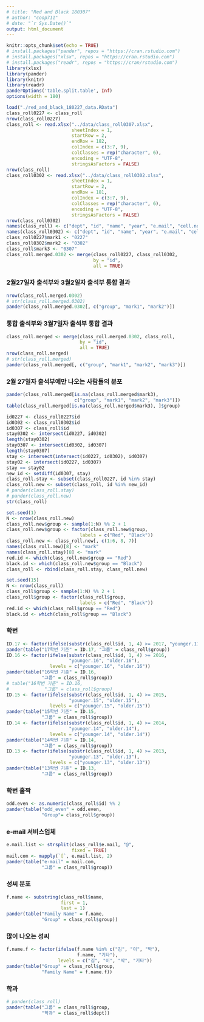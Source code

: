 ```yaml
---
# title: "Red and Black 180307"
# author: "coop711"
# date: "`r Sys.Date()`"
output: html_document
---
```


```r
knitr::opts_chunk$set(echo = TRUE)
# install.packages("pander", repos = "https://cran.rstudio.com")
# install.packages("xlsx", repos = "https://cran.rstudio.com")
# install.packages("readr", repos = "https://cran/rstudio.com")
library(xlsx)
library(pander)
library(knitr)
library(readr)
panderOptions('table.split.table', Inf)
options(width = 180)
```

<!--
### Data
-->

```r
load("./red_and_black_180227_data.RData")
class_roll0227 <- class_roll
nrow(class_roll0227)
class_roll <- read.xlsx("../data/class_roll0307.xlsx", 
                        sheetIndex = 1, 
                        startRow = 2, 
                        endRow = 182, 
                        colIndex = c(3:7, 9), 
                        colClasses = rep("character", 6), 
                        encoding = "UTF-8",
                        stringsAsFactors = FALSE)
nrow(class_roll)
class_roll0302 <- read.xlsx("../data/class_roll0302.xlsx", 
                        sheetIndex = 1, 
                        startRow = 2, 
                        endRow = 181, 
                        colIndex = c(3:7, 9), 
                        colClasses = rep("character", 6), 
                        encoding = "UTF-8",
                        stringsAsFactors = FALSE)
nrow(class_roll0302)
names(class_roll) <- c("dept", "id", "name", "year", "e.mail", "cell.no")
names(class_roll0302) <- c("dept", "id", "name", "year", "e.mail", "cell.no")
class_roll0227$mark1 <- "0227"
class_roll0302$mark2 <- "0302"
class_roll$mark3 <- "0307"
class_roll.merged.0302 <- merge(class_roll0227, class_roll0302, 
                                by = "id", 
                                all = TRUE)
```

### 2월27일자 출석부와 3월2일자 출석부 통합 결과

```r
nrow(class_roll.merged.0302)
# str(class_roll.merged.0302)
pander(class_roll.merged.0302[, c("group", "mark1", "mark2")])
```

### 통합 출석부와 3월7일자 출석부 통합 결과

```r
class_roll.merged <- merge(class_roll.merged.0302, class_roll, 
                           by = "id",
                           all = TRUE)
nrow(class_roll.merged)
# str(class_roll.merged)
pander(class_roll.merged[, c("group", "mark1", "mark2", "mark3")])
```

### 2월 27일자 출석부에만 나오는 사람들의 분포

```r
pander(class_roll.merged[is.na(class_roll.merged$mark3), 
                         c("group", "mark1", "mark2", "mark3")])
table(class_roll.merged[is.na(class_roll.merged$mark3), ]$group)
```

```r
id0227 <- class_roll0227$id
id0302 <- class_roll0302$id
id0307 <- class_roll$id
stay0302 <- intersect(id0227, id0302)
length(stay0302)
stay0307 <- intersect(id0302, id0307)
length(stay0307)
stay <- intersect(intersect(id0227, id0302), id0307)
stay02 <- intersect(id0227, id0307)
stay == stay02
new_id <- setdiff(id0307, stay)
class_roll.stay <- subset(class_roll0227, id %in% stay)
class_roll.new <- subset(class_roll, id %in% new_id)
# pander(class_roll.stay)
# pander(class_roll.new)
str(class_roll)
```

<!--
### Randomization New Kids Only 
-->

```r
set.seed(1)
N <- nrow(class_roll.new) 
class_roll.new$group <- sample(1:N) %% 2 + 1
class_roll.new$group <- factor(class_roll.new$group, 
                           labels = c("Red", "Black"))
class_roll.new <- class_roll.new[, c(1:6, 8, 7)]
names(class_roll.new)[8] <- "mark"
names(class_roll.stay)[8] <- "mark"
red.id <- which(class_roll.new$group == "Red")
black.id <- which(class_roll.new$group == "Black")
class_roll <- rbind(class_roll.stay, class_roll.new)
```

<!--
### Randomization for All
-->

```r
set.seed(15)
N <- nrow(class_roll) 
class_roll$group <- sample(1:N) %% 2 + 1
class_roll$group <- factor(class_roll$group, 
                           labels = c("Red", "Black"))
red.id <- which(class_roll$group == "Red")
black.id <- which(class_roll$group == "Black")
```

### 학번

```r
ID.17 <- factor(ifelse(substr(class_roll$id, 1, 4) >= 2017, "younger.17", "older.17"), levels = c("younger.17", "older.17"))
pander(table("17학번 기준" = ID.17, "그룹" = class_roll$group))
ID.16 <- factor(ifelse(substr(class_roll$id, 1, 4) >= 2016, 
                       "younger.16", "older.16"), 
                levels = c("younger.16", "older.16"))
pander(table("16학번 기준" = ID.16, 
             "그룹" = class_roll$group))
# table("16학번 기준" = ID.16, 
#             "그룹" = class_roll$group)
ID.15 <- factor(ifelse(substr(class_roll$id, 1, 4) >= 2015, 
                       "younger.15", "older.15"), 
                levels = c("younger.15", "older.15"))
pander(table("15학번 기준" = ID.15, 
             "그룹" = class_roll$group))
ID.14 <- factor(ifelse(substr(class_roll$id, 1, 4) >= 2014, 
                       "younger.14", "older.14"), 
                levels = c("younger.14", "older.14"))
pander(table("14학번 기준" = ID.14, 
             "그룹" = class_roll$group))
ID.13 <- factor(ifelse(substr(class_roll$id, 1, 4) >= 2013, 
                       "younger.13", "older.13"), 
                levels = c("younger.13", "older.13"))
pander(table("13학번 기준" = ID.13, 
             "그룹" = class_roll$group))
```

### 학번 홀짝

```r
odd.even <- as.numeric(class_roll$id) %% 2
pander(table("odd_even" = odd.even, 
             "Group"= class_roll$group))
```

### e-mail 서비스업체

```r
e.mail.list <- strsplit(class_roll$e.mail, "@", 
                        fixed = TRUE)
mail.com <- mapply(`[`, e.mail.list, 2)
pander(table("e-mail" = mail.com, 
             "그룹" = class_roll$group))
```

### 성씨 분포

```r
f.name <- substring(class_roll$name, 
                    first = 1, 
                    last = 1)
pander(table("Family Name" = f.name, 
             "Group" = class_roll$group))
```

### 많이 나오는 성씨

```r
f.name.f <- factor(ifelse(f.name %in% c("김", "이", "박"), 
                          f.name, "기타"), 
                   levels = c("김", "이", "박", "기타"))
pander(table("Group" = class_roll$group, 
             "Family Name" = f.name.f))
```

### 학과

```r
# pander(class_roll)
pander(table("그룹" = class_roll$group, 
             "학과" = class_roll$dept))
```

<!--
### 전체 출석부

```r
# pander(class_roll)
class_roll.order <- class_roll[order(class_roll$name), ]
pander(class_roll.order)
nrow(class_roll.order)
class_roll.group <- class_roll[order(class_roll$group, class_roll$name), ]
pander(class_roll.group)
# write.csv(class_roll.group, 
#           file = "../data/class_roll_group.csv", 
#          row.names = FALSE)
#>write.csv 나 write_csv 로는 한글 인코딩이 깨져서 나오게 됨. 
write_excel_csv(class_roll.group,
          "../data/class_roll_group2.csv")
#table("단과대학" = class_roll$college, "그룹" = class_roll$group)
```

<P style="page-break-before:always">

```r
gr.id.o <- order(class_roll$group, class_roll$name)
id.by.gr <- class_roll[gr.id.o, c("group", "id", "name")]
red.names <- id.by.gr[id.by.gr$group=="Red", c("id", "name")]
names(red.names) <- c("학번", "이름")
# pander(red.names)
black.names <- id.by.gr[id.by.gr$group=="Black", c("id", "name")]
names(black.names) <- c("학번", "이름")
# pander(black.names)
# class_roll[red.id, "id"]
# class_roll[black.id, "id"]
# cbind(class_roll[red.id, "id"], class_roll[black.id, "id"])
# red.black.df <- data.frame("Red" = red.names, "Black" = black.names, row.names = NULL)
# red.black.ls <- list("Red" = red.names, "Black" = black.names)
# names(red.black.df) <- c("Red", "Black")
# pander(red.black.ls)
#pander(red.black.df, align = c("c", "c", "c", "c"))
```

```r
pander(red.names, caption = "Red")
```

<P style="page-break-before:always">

```r
pander(black.names, caption = "Black")
```
-->

<!--
```r
saveRDS(class_roll.order, file = "./class_roll180307.RDs")
save.image("../R/red_and_black_180307_data.RData")
```
-->
